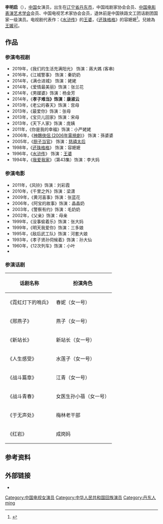 {{藝人
| 姓名     = 李明启
| 類型     = 女演员
| 圖片     = 
| 圖片尺寸 = 
| 圖片簡介 = 
| 原名     = 
| 外文名   = 
| 外文     = 
| 羅馬拼音 = 
| 英文名   = 
| 綽號     = 
| 其他藝名 = 
| 國籍     ={{PRC}}
| 民族     = [[回族|回族]]
| 籍貫     = [[辽宁省|辽宁]][[丹东市|丹东]]
| 出生日期 = {{birth date and age|1936|2|20}}
| 出生地點 = {{Manchukuo}}[[安東省_(滿洲國)|安東省]][[丹东市|安東縣]]
| 逝世日期 = 
| 逝世地點 = 
| 職業     = 话剧、电视剧[[演員|演員]]
| 語言     = [[普通话|普通话]]
| 教育程度 = 
| 宗教信仰 = 
| 配偶     = 
| 兒女     = 王雨
| 音樂類型 = 
| 演奏樂器 = 
| 出身地   = [[辽宁省|辽宁省]][[丹东市|丹东市]]
| 出道作   = 《12次列车》
| 出道日期 = 
| 代表作   = 
| 活躍年代 = 
| 唱片公司 = 
| 經紀公司 = 
| 網站     = 
| 相關團體 = 
| 獎項     = 1987年金盾奖最佳女演员<br>1990年飞天奖优秀演员二等奖<br>1993年文华奖最佳表演奖<br>1994年飞天奖优秀演员三等奖 
| IMDb    = 
}}
'''李明启'''（{{bd|1936年|2月20日|catIdx=L李}}），[[中国|中国]]女演员，出生在[[辽宁省|辽宁省]][[丹东市|丹东市]]，中国戏剧家协会会员、[[中国电影表演艺术学会|中国电影表演艺术学会]]会员、中国电视艺术家协会会员，退休前是中国铁路文工团话剧团国家一级演员。电视剧代表作：《[[水浒传_(1998年电视剧)|水浒传]]》的[[王婆|王婆]]，《[[还珠格格|还珠格格]]》的容嬷嬷<ref>{{cite news |author=张曦 |editor=于晓 |title=原来，“容嬷嬷”才是好人 |url=https://www.chinanews.com.cn/yl/2021/08-27/9553037.shtml |accessdate=2021-12-06 |work=中国新闻网 |date=2021-08-27 |archive-date=2021-12-06 |archive-url=https://web.archive.org/web/20211206153843/https://www.chinanews.com.cn/yl/2021/08-27/9553037.shtml |dead-url=no }}</ref>。兒媳為[[王媛可|王媛可]]。

==作品==
===参演电视剧===
*2019年，《我们的生活充满阳光》 饰演：蔣大媽 (客串)
*2016年，《江城警事》 饰演：秦奶奶
*2014年，《满仓进城》 饰演：姥姥
*2014年，《爱情最美丽》饰演：张兰花
*2014年，《男媒婆》饰演：杨金芳
*2014年，《'''孝子难当》饰演：康淑云'''
*2013年，《老公的春天》饰演：宫母
*2013年，《最爱你》饰演：张母
*2013年，《宝贝儿回家》饰演：宋母
*2013年，《天下人家》饰演：庞姨
*2011年，《你是我的幸福》饰演：小严姥姥
*2006年，《[[神鵰俠侶_(2006年電視劇)|神鵰俠侶 (2006年電視劇)]]》 饰演：孫婆婆
*2005年，《[[厨子当官|厨子当官]]》 饰演：[[慈禧太后|慈禧太后]]
*1998年，《[[还珠格格|还珠格格]]》 饰演：容嬷嬷
*1996年，《[[水浒传_(1998年电视剧)|水浒传]]》 饰演：[[王婆|王婆]]
*1994年，《[[我爱我家_(家庭情景喜剧)|我爱我家]]》（第43集）饰演：李大妈

=== 参演电影 ===

* 2011年，《风铃》饰演：刘彩霞
* 2010年，《千里之外》饰演：梁潇
* 2009年，《黄河喜事》饰演：张蓝花
* 2006年，《阿宝的故事》饰演：晶晶奶
* 2003年，《警察有约》饰演：毛奶奶
* 2002年，《父亲》饰演：母亲
* 1999年，《没事偷着乐》饰演：张大妈
* 1999年，《明天我爱你》饰演：三多娘
* 1995年，《敌后武工队》饰演：河套大娘
* 1993年，《孝子贤孙伺候着》饰演：孙大仙
* 1960年，《12次列车》饰演：小叶
* 

=== 参演话剧 ===
{| class="wikitable"
!话剧名称
!扮演角色
|-
|《霓虹灯下的哨兵》
|春妮（女一号）
|-
|《邢燕子》
|燕子（女一号）
|-
|《新站长》
|新站长（女一号）
|-
|《人生感受》
|水莲子（女一号）
|-
|《战斗篇章》
|江青（女一号）
|-
|《战斗青春》
|女医生孙小蓓（女一号）
|-
|《于无声处》
|梅林老干部
|-
|《红岩》
|成岗妈
|}

== 参考资料 ==
{{reflist}}

== 外部链接 ==
*{{Sinaweibo|2340423603}}

{{DEFAULTSORT:Li mingqi}}
[[Category:中国电视女演员|Category:中国电视女演员]]
[[Category:中华人民共和国回族演员|Category:中华人民共和国回族演员]]
[[Category:丹东人|Category:丹东人]]
[[Category:李姓|ming]]
